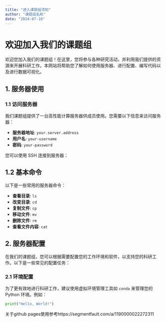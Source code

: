 ```yaml
---
title: "进入课题组须知"
author: "课题组名称"
date: "2024-07-10"
---
```



# 欢迎加入我们的课题组

欢迎您加入我们的课题组！在这里，您将参与各种研究活动，并利用我们提供的资源来开展科研工作。本网站将帮助您了解如何使用服务器、进行配置、编写代码以及进行数据可视化。

## 1. 服务器使用

### 1.1 访问服务器

我们课题组提供了一台高性能计算服务器供成员使用。您需要以下信息来访问服务器：

- **服务器地址**: `your.server.address`
- **用户名**: `your-username`
- **密码**: `your-password`

您可以使用 SSH 连接到服务器：



## 1.2 基本命令

以下是一些常用的服务器命令：

- **查看目录**: `ls`
- **改变目录**: `cd`
- **复制文件**: `cp`
- **移动文件**: `mv`
- **删除文件**: `rm`
- **查看文件内容**: `cat`


## 2. 服务器配置

在我们的课题组，您可以根据需要配置您的工作环境和软件，以支持您的科研工作。以下是一些常见的配置任务：

### 2.1 环境配置

为了更有效地进行科研工作，建议使用虚拟环境管理工具如 `conda` 来管理您的 Python 环境。例如：

```python
print("Hello, World!")
```

关于github pages使用参考https://segmentfault.com/a/1190000022272311